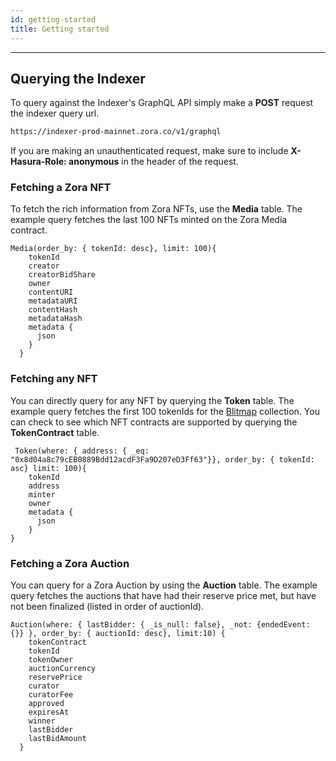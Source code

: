 ```yaml
---
id: getting-started
title: Getting started
---
```


---

## Querying the Indexer

To query against the Indexer's GraphQL API simply make a **POST** request the indexer query url.

```bash
https://indexer-prod-mainnet.zora.co/v1/graphql
```

If you are making an unauthenticated request, make sure to include **X-Hasura-Role: anonymous** in the header of the request.

### Fetching a Zora NFT

To fetch the rich information from Zora NFTs, use the **Media** table. The example query fetches the last 100 NFTs minted
on the Zora Media contract.

```gql
Media(order_by: { tokenId: desc}, limit: 100){
    tokenId
    creator
    creatorBidShare
    owner
    contentURI
    metadataURI
    contentHash
    metadataHash
    metadata {
      json
    }
  }
```

### Fetching any NFT

You can directly query for any NFT by querying the **Token** table. The example query fetches the first 100 tokenIds for the
[Blitmap](https://www.blitmap.com/) collection. You can check to see which NFT contracts are supported by querying the
**TokenContract** table.

```gql
 Token(where: { address: { _eq: "0x8d04a8c79cEB0889Bdd12acdF3Fa9D207eD3Ff63"}}, order_by: { tokenId: asc} limit: 100){
    tokenId
    address
    minter
    owner
    metadata {
      json
    }
}
```

### Fetching a Zora Auction

You can query for a Zora Auction by using the **Auction** table. The example query fetches the auctions that have had
their reserve price met, but have not been finalized (listed in order of auctionId).

```gql
Auction(where: { lastBidder: { _is_null: false}, _not: {endedEvent: {}} }, order_by: { auctionId: desc}, limit:10) {
    tokenContract
    tokenId
    tokenOwner
    auctionCurrency
    reservePrice
    curator
    curatorFee
    approved
    expiresAt
    winner
    lastBidder
    lastBidAmount
  }
```
